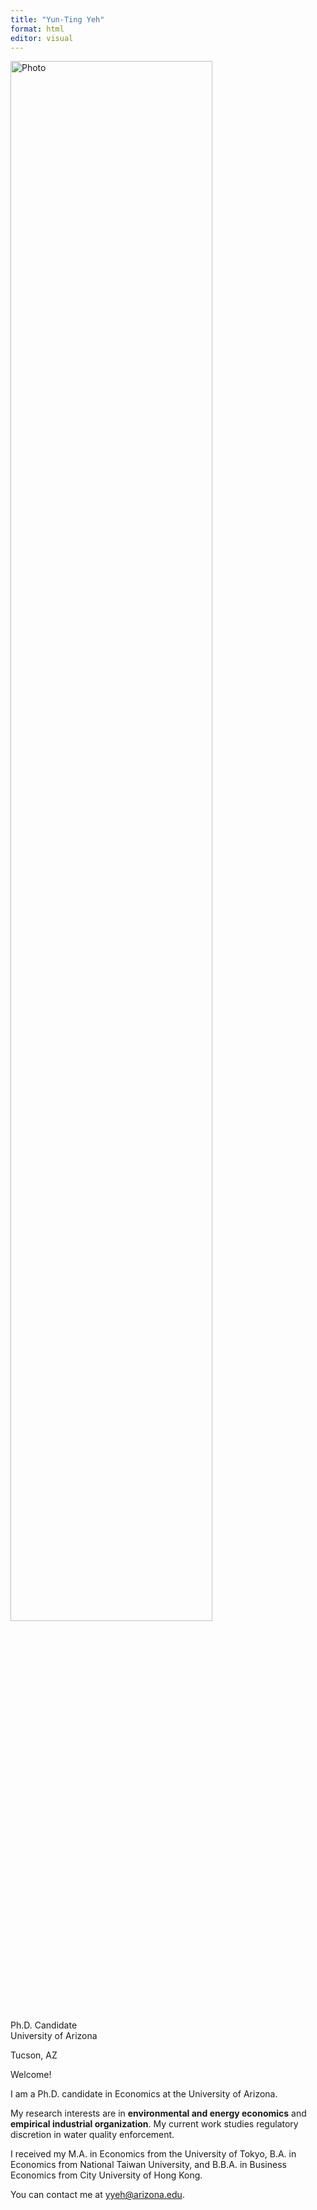 ```yaml
---
title: "Yun-Ting Yeh"
format: html
editor: visual
---
```


::: grid
::: g-col-4
![Photo](images/pic.jpeg){width="80%"}\

Ph.D. Candidate\
University of Arizona

<i class="fa-solid fa-location-dot"></i> Tucson, AZ
:::

::: g-col-8
Welcome!

I am a Ph.D. candidate in Economics at the University of Arizona.

My research interests are in **environmental and energy economics** and **empirical industrial organization**. My current work studies regulatory discretion in water quality enforcement.

I received my M.A. in Economics from the University of Tokyo, B.A. in Economics from National Taiwan University, and B.B.A. in Business Economics from City University of Hong Kong.

You can contact me at [yyeh\@arizona.edu](mailto:%20yyeh@arizona.edu).
:::
:::
